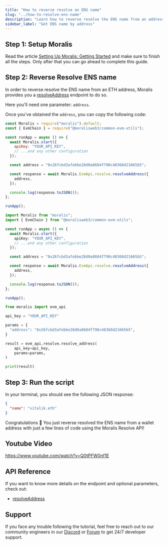 ```yaml
---
title: "How to reverse resolve an ENS name"
slug: "../how-to-resolve-ens-name"
description: "Learn how to reverse resolve the ENS name from an address using the Moralis Resolve API."
sidebar_label: "Get ENS name by address"
---
```





## Step 1: Setup Moralis

Read the article [Setting Up Moralis: Getting Started](/web3-data-api/evm/get-your-api-key) and make sure to finish all the steps. Only after that you can go ahead to complete this guide.

## Step 2: Reverse Resolve ENS name

In order to reverse resolve the ENS name from an ETH address, Moralis provides you a [resolveAddress](/web3-data-api/evm/reference/wallet-api/resolve-address) endpoint to do so.

Here you'll need one parameter: `address`.

Once you've obtained the `address`, you can copy the following code:


<Tabs groupId="programming-language">
  <TabItem value="javascript" label="index.js (JavaScript)" default>

```javascript index.js
const Moralis = require("moralis").default;
const { EvmChain } = require("@moralisweb3/common-evm-utils");

const runApp = async () => {
  await Moralis.start({
    apiKey: "YOUR_API_KEY",
    // ...and any other configuration
  });

  const address = "0x26fcbd3afebbe28d0a8684f790c48368d21665b5";

  const response = await Moralis.EvmApi.resolve.resolveAddress({
    address,
  });

  console.log(response.toJSON());
};

runApp();
```

</TabItem>
<TabItem value="typescript" label="index.ts (TypeScript)">

```typescript index.ts
import Moralis from "moralis";
import { EvmChain } from "@moralisweb3/common-evm-utils";

const runApp = async () => {
  await Moralis.start({
    apiKey: "YOUR_API_KEY",
    // ...and any other configuration
  });

  const address = "0x26fcbd3afebbe28d0a8684f790c48368d21665b5";

  const response = await Moralis.EvmApi.resolve.resolveAddress({
    address,
  });

  console.log(response.toJSON());
};

runApp();
```

</TabItem>
<TabItem value="python" label="index.py (Python)">

```python index.py
from moralis import evm_api

api_key = "YOUR_API_KEY"

params = {
  "address": "0x26fcbd3afebbe28d0a8684f790c48368d21665b5",
}

result = evm_api.resolve.resolve_address(
    api_key=api_key,
    params=params,
)

print(result)
```

</TabItem>
</Tabs>

## Step 3: Run the script


<RunTheScript />

In your terminal, you should see the following JSON response:

```json
{
  "name": "vitalik.eth"
}
```

Congratulations 🥳 You just reverse resolved the ENS name from a wallet address with just a few lines of code using the Moralis Resolve API!

## Youtube Video

https://www.youtube.com/watch?v=Q0tPFW0nf1E

## API Reference

If you want to know more details on the endpoint and optional parameters, check out:


  - <a href="/web3-data-api/evm/reference/wallet-api/resolve-address">resolveAddress</a>


## Support

If you face any trouble following the tutorial, feel free to reach out to our community engineers in our [Discord](https://moralis.io/discord) or [Forum](https://forum.moralis.io) to get 24/7 developer support.
